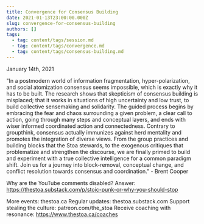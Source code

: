 ```yaml
---
title: Convergence for Consensus Building
date: 2021-01-13T23:00:00.000Z
slug: convergence-for-consensus-building
authors: []
tags:
  - tag: content/tags/session.md
  - tag: content/tags/convergence.md
  - tag: content/tags/consensus-building.md
---
```


January 14th, 2021

"In a postmodern world of information fragmentation, hyper-polarization, and social atomization consensus seems impossible, which is exactly why it has to be built. The research shows that skepticism of consensus building is misplaced; that it works in situations of high uncertainty and low trust, to build collective sensemaking and solidarity. The guided process begins by embracing the fear and chaos surrounding a given problem, a clear call to action, going through many steps and conceptual layers, and ends with wiser informed coordinated action and connectedness. Contrary to groupthink, consensus actually immunizes against herd mentality and promotes the integration of diverse views. From the group practices and building blocks that the Stoa stewards, to the exogenous critiques that problematize and strengthen the discourse, we are finally primed to build and experiment with a true collective intelligence for a common paradigm shift. Join us for a journey into block-removal, conceptual change, and conflict resolution towards consensus and coordination." - Brent Cooper

Why are the YouTube comments disabled? Answer: https://thestoa.substack.com/p/stoic-punk-or-why-you-should-stop 

More events: thestoa.ca
Regular updates: thestoa.substack.com
Support stealing the culture: patreon.com/the_stoa
Receive coaching with resonance: https://www.thestoa.ca/coaches
